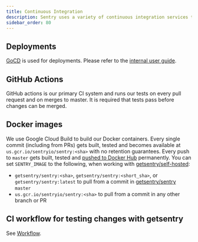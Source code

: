 ```yaml
---
title: Continuous Integration
description: Sentry uses a variety of continuous integration services to help ensure we don't accidentally break the application.
sidebar_order: 80
---
```


## Deployments

[GoCD](https://deploy.getsentry.net) is used for deployments. Please refer to the [internal user guide](https://www.notion.so/sentry/GoCD-User-Guide-4f8456d2477c458095c4aa0e67fc38a6).

## GitHub Actions

GitHub actions is our primary CI system and runs our tests on every pull request and on merges to master. It is required that tests pass before changes can be merged.

## Docker images

We use Google Cloud Build to build our Docker containers. Every single commit (including from PRs) gets built, tested and becomes available at `us.gcr.io/sentryio/sentry:<sha>` with no retention guarantees. Every push to `master` gets built, tested and [pushed to Docker Hub](https://hub.docker.com/r/getsentry/sentry/tags) permanently. You can set `SENTRY_IMAGE` to the following, when working with [getsentry/self-hosted](https://github.com/getsentry/self-hosted):

* `getsentry/sentry:<sha>`, `getsentry/sentry:<short_sha>`, or `getsentry/sentry:latest` to pull from a commit in [getsentry/sentry](https://github.com/getsentry/sentry) `master`
* `us.gcr.io/sentryio/sentry:<sha>` to pull from a commit in any other branch or PR


## CI workflow for testing changes with getsentry

See [Workflow](/development/workflow/).

